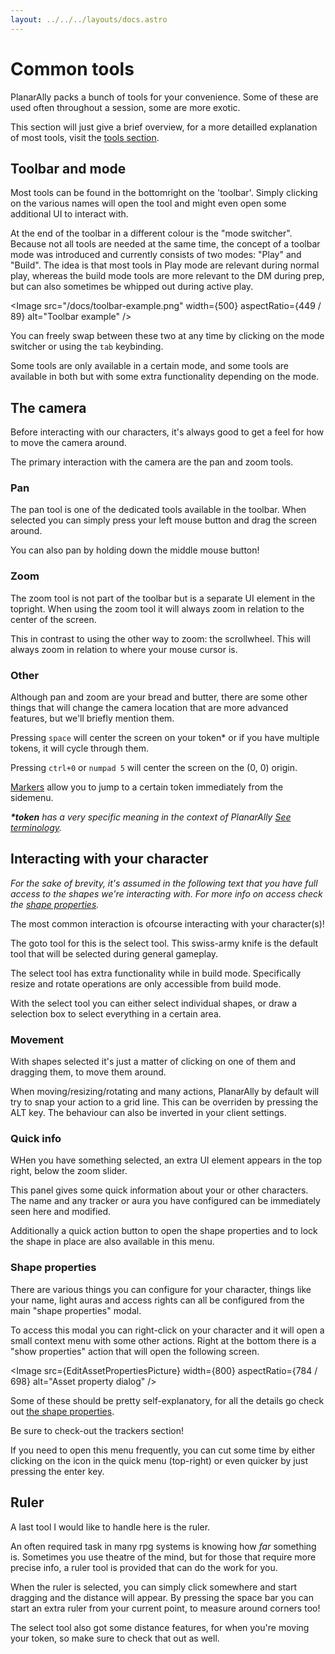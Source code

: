 ```yaml
---
layout: ../../../layouts/docs.astro
---
```




# Common tools

PlanarAlly packs a bunch of tools for your convenience.
Some of these are used often throughout a session, some are more exotic.

This section will just give a brief overview, for a more detailled explanation of most tools, visit the [tools section](/docs/tools/select/).

## Toolbar and mode

Most tools can be found in the bottomright on the 'toolbar'.
Simply clicking on the various names will open the tool and might even open some additional UI to interact with.

At the end of the toolbar in a different colour is the "mode switcher".
Because not all tools are needed at the same time, the concept of a toolbar mode was introduced and currently consists of two modes: "Play" and "Build". The idea is that most tools in Play mode are relevant during normal play, whereas the build mode tools are more relevant to the DM during prep, but can also sometimes be whipped out during active play.

<Image src="/docs/toolbar-example.png" width={500} aspectRatio={449 / 89} alt="Toolbar example" />

You can freely swap between these two at any time by clicking on the mode switcher or using the `tab` keybinding.

Some tools are only available in a certain mode, and some tools are available in both but with some extra functionality depending on the mode.

## The camera

Before interacting with our characters, it's always good to get a feel for how to move the camera around.

The primary interaction with the camera are the pan and zoom tools.

### Pan

The pan tool is one of the dedicated tools available in the toolbar.
When selected you can simply press your left mouse button and drag the screen around.

<Tip title="Pan from any tool">You can also pan by holding down the middle mouse button!</Tip>

### Zoom

The zoom tool is not part of the toolbar but is a separate UI element in the topright.
When using the zoom tool it will always zoom in relation to the center of the screen.

This in contrast to using the other way to zoom: the scrollwheel.
This will always zoom in relation to where your mouse cursor is.

### Other

Although pan and zoom are your bread and butter, there are some other things that will change the camera location that are more advanced features, but we'll briefly mention them.

Pressing `space` will center the screen on your token\* or if you have multiple tokens, it will cycle through them.

Pressing `ctrl+0` or `numpad 5` will center the screen on the (0, 0) origin.

[Markers](/docs/game/markers) allow you to jump to a certain token immediately from the sidemenu.

_**\*token** has a very specific meaning in the context of PlanarAlly [See terminology](/docs/terminology/)._

## Interacting with your character

_For the sake of brevity, it's assumed in the following text that you have full access to the shapes we're interacting with. For more info on access check the [shape properties](/docs/game/shapes/#access)._

The most common interaction is ofcourse interacting with your character(s)!

The goto tool for this is the select tool.
This swiss-army knife is the default tool that will be selected during general gameplay.

<Info title="Mode behaviour">
    The select tool has extra functionality while in build mode. Specifically resize and rotate operations are only
    accessible from build mode.
</Info>

With the select tool you can either select individual shapes, or draw a selection box to select everything in a certain area.

### Movement

With shapes selected it's just a matter of clicking on one of them and dragging them, to move them around.

<Warning title="Grid snapping">
    When moving/resizing/rotating and many actions, PlanarAlly by default will try to snap your action to a grid line.
    This can be overriden by pressing the ALT key. The behaviour can also be inverted in your client settings.
</Warning>

### Quick info

WHen you have something selected, an extra UI element appears in the top right, below the zoom slider.

This panel gives some quick information about your or other characters.
The name and any tracker or aura you have configured can be immediately seen here and modified.

Additionally a quick action button to open the shape properties and to lock the shape in place are also available in this menu.

### Shape properties

There are various things you can configure for your character, things like your name, light auras and access rights can all be configured from the main "shape properties" modal.

To access this modal you can right-click on your character and it will open a small context menu with some other actions.
Right at the bottom there is a "show properties" action that will open the following screen.

<Image src={EditAssetPropertiesPicture} width={800} aspectRatio={784 / 698} alt="Asset property dialog" />

Some of these should be pretty self-explanatory, for all the details go check out [the shape properties](/docs/game/shapes/#shape-properties).

Be sure to check-out the trackers section!

<Tip title="Quick open">
    If you need to open this menu frequently, you can cut some time by either clicking on the <Edit /> icon in the
    quick menu (top-right) or even quicker by just pressing the enter key.
</Tip>

## Ruler

A last tool I would like to handle here is the ruler.

An often required task in many rpg systems is knowing how _far_ something is.
Sometimes you use theatre of the mind, but for those that require more precise info, a ruler tool is provided that can do the work for you.

When the ruler is selected, you can simply click somewhere and start dragging and the distance will appear.
By pressing the space bar you can start an extra ruler from your current point, to measure around corners too!

The select tool also got some distance features, for when you're moving your token, so make sure to check that out as well.

